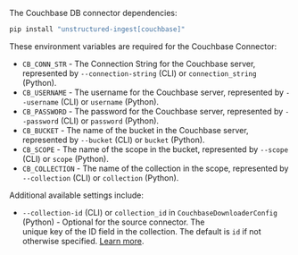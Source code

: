 The Couchbase DB connector dependencies:

```bash CLI, Python
pip install "unstructured-ingest[couchbase]"
```


<AdditionalIngestDependencies />

These environment variables are required for the Couchbase Connector:

- `CB_CONN_STR` - The Connection String for the Couchbase server, represented by `--connection-string` (CLI) or `connection_string` (Python).
- `CB_USERNAME` - The username for the Couchbase server, represented by `--username` (CLI) or `username` (Python).
- `CB_PASSWORD` - The password for the Couchbase server, represented by `--password` (CLI) or `password` (Python).
- `CB_BUCKET` - The name of the bucket in the Couchbase server, represented by `--bucket` (CLI) or `bucket` (Python).
- `CB_SCOPE` - The name of the scope in the bucket, represented by `--scope` (CLI) or `scope` (Python).
- `CB_COLLECTION` - The name of the collection in the scope, represented by `--collection` (CLI) or `collection` (Python).

Additional available settings include:

- `--collection-id` (CLI) or `collection_id` in `CouchbaseDownloaderConfig` (Python) - Optional for the source connector. The  
  unique key of the ID field in the collection. The default is `id` if not otherwise specified. 
  [Learn more](https://docs.couchbase.com/server/current/learn/services-and-indexes/indexes/indexing-and-query-perf.html#introduction-document-keys).